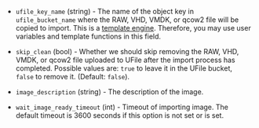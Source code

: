 <!-- Code generated from the comments of the Config struct in post-processor/ucloud-import/post-processor.go; DO NOT EDIT MANUALLY -->

-   `ufile_key_name` (string) - The name of the object key in
     `ufile_bucket_name` where the RAW, VHD, VMDK, or qcow2 file will be copied
     to import. This is a [template engine](/docs/templates/engine).
     Therefore, you may use user variables and template functions in this field.
    
-   `skip_clean` (bool) - Whether we should skip removing the RAW, VHD, VMDK, or qcow2 file uploaded to
    UFile after the import process has completed. Possible values are: `true` to
    leave it in the UFile bucket, `false` to remove it. (Default: `false`).
    
-   `image_description` (string) - The description of the image.
    
-   `wait_image_ready_timeout` (int) - Timeout of importing image. The default timeout is 3600 seconds if this option is not set or is set.
    